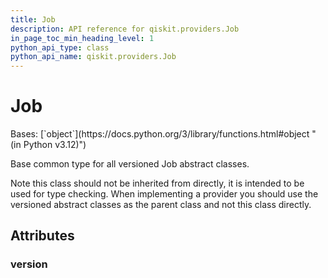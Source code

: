 ```yaml
---
title: Job
description: API reference for qiskit.providers.Job
in_page_toc_min_heading_level: 1
python_api_type: class
python_api_name: qiskit.providers.Job
---
```


# Job

<Class id="qiskit.providers.Job" github="https://github.com/qiskit/qiskit/tree/stable/0.46/qiskit/providers/job.py" signature="qiskit.providers.Job">
  Bases: [`object`](https://docs.python.org/3/library/functions.html#object "(in Python v3.12)")

  Base common type for all versioned Job abstract classes.

  Note this class should not be inherited from directly, it is intended to be used for type checking. When implementing a provider you should use the versioned abstract classes as the parent class and not this class directly.

  ## Attributes

  ### version

  <Attribute id="qiskit.providers.Job.version" name="version" attributeValue="= 0" />
</Class>

